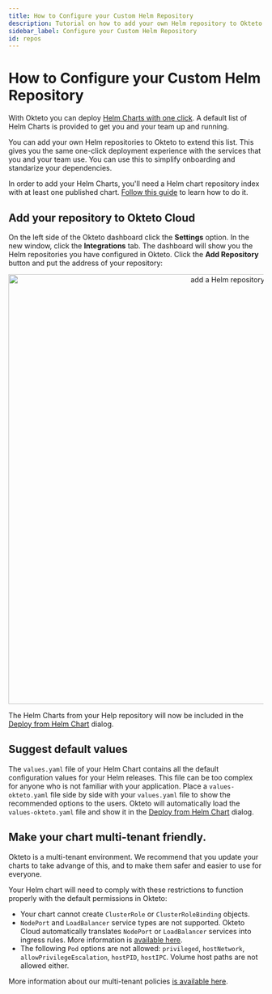 ```yaml
---
title: How to Configure your Custom Helm Repository
description: Tutorial on how to add your own Helm repository to Okteto Cloud
sidebar_label: Configure your Custom Helm Repository
id: repos
---
```



# How to Configure your Custom Helm Repository  <TiersList tiers="Scale Enterprise Self-Hosted" />

With Okteto you can deploy [Helm Charts with one click](cloud/deploy-from-helm.mdx). A default list of Helm Charts is provided to get you and your team up and running.

You can add your own Helm repositories to Okteto to extend this list. This gives you the same one-click deployment experience with the services that you and your team use. You can use this to simplify onboarding and standarize your dependencies.

In order to add your Helm Charts, you'll need a Helm chart repository index with at least one published chart. [Follow this guide](https://helm.sh/docs/chart_repository/) to learn how to do it.

## Add your repository to Okteto Cloud

On the left side of the Okteto dashboard click the **Settings** option. In the new window, click the **Integrations** tab.
The dashboard will show you the Helm repositories you have configured in Okteto. Click the **Add Repository** button and put the address of your repository:

<p align="center"><Image src="/docs/tutorials/images/helm-repos.png" alt="add a Helm repository" width="850" /></p>

The Helm Charts from your Help repository will now be included in the [Deploy from Helm Chart](cloud/deploy-from-helm.mdx) dialog.

## Suggest default values

The `values.yaml` file of your Helm Chart contains all the default configuration values for your Helm releases.
This file can be too complex for anyone who is not familiar with your application.
Place a `values-okteto.yaml` file side by side with your `values.yaml` file to show the recommended options to the users.
Okteto will automatically load the `values-okteto.yaml` file and show it in the [Deploy from Helm Chart](cloud/deploy-from-helm.mdx) dialog.

## Make your chart multi-tenant friendly.

Okteto is a multi-tenant environment. We recommend that you update your charts to take advange of this, and to make them safer and easier to use for everyone.

Your Helm chart will need to comply with these restrictions to function properly with the default permissions in Okteto:

- Your chart cannot create `ClusterRole` or `ClusterRoleBinding` objects.
- `NodePort` and `LoadBalancer` service types are not supported. Okteto Cloud automatically translates `NodePort` or `LoadBalancer` services into ingress rules. More information is [available here](cloud/ssl.mdx).
- The following `Pod` options are not allowed: `privileged`, `hostNetwork`, `allowPrivilegeEscalation`, `hostPID`, `hostIPC`. Volume host paths are not allowed either.

More information about our multi-tenant policies [is available here](cloud/multitenancy.mdx).
